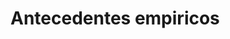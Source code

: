 # Antecedentes empiricos
 
<!-- 2-3 paginas -->
<!-- investigaciones previas que muestren la relacion de estas variables -->
<!-- centrarse en los  resultados-->